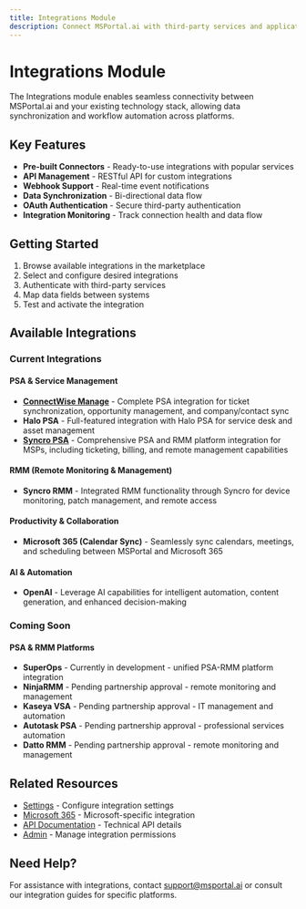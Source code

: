 ```yaml
---
title: Integrations Module
description: Connect MSPortal.ai with third-party services and applications
---
```


# Integrations Module

The Integrations module enables seamless connectivity between MSPortal.ai and your existing technology stack, allowing data synchronization and workflow automation across platforms.

## Key Features

- **Pre-built Connectors** - Ready-to-use integrations with popular services
- **API Management** - RESTful API for custom integrations
- **Webhook Support** - Real-time event notifications
- **Data Synchronization** - Bi-directional data flow
- **OAuth Authentication** - Secure third-party authentication
- **Integration Monitoring** - Track connection health and data flow

## Getting Started

1. Browse available integrations in the marketplace
2. Select and configure desired integrations
3. Authenticate with third-party services
4. Map data fields between systems
5. Test and activate the integration

## Available Integrations

### Current Integrations

#### PSA & Service Management
- **[ConnectWise Manage](enable-connectwise-integration)** - Complete PSA integration for ticket synchronization, opportunity management, and company/contact sync
- **Halo PSA** - Full-featured integration with Halo PSA for service desk and asset management
- **[Syncro PSA](enable-syncro-integration)** - Comprehensive PSA and RMM platform integration for MSPs, including ticketing, billing, and remote management capabilities

#### RMM (Remote Monitoring & Management)
- **Syncro RMM** - Integrated RMM functionality through Syncro for device monitoring, patch management, and remote access

#### Productivity & Collaboration  
- **Microsoft 365 (Calendar Sync)** - Seamlessly sync calendars, meetings, and scheduling between MSPortal and Microsoft 365

#### AI & Automation
- **OpenAI** - Leverage AI capabilities for intelligent automation, content generation, and enhanced decision-making

### Coming Soon

#### PSA & RMM Platforms
- **SuperOps** - Currently in development - unified PSA-RMM platform integration
- **NinjaRMM** - Pending partnership approval - remote monitoring and management
- **Kaseya VSA** - Pending partnership approval - IT management and automation
- **Autotask PSA** - Pending partnership approval - professional services automation
- **Datto RMM** - Pending partnership approval - remote monitoring and management


## Related Resources

- [Settings](../settings/index) - Configure integration settings
- [Microsoft 365](../microsoft-365/index) - Microsoft-specific integration
- [API Documentation](/api-reference/introduction) - Technical API details
- [Admin](../admin/index) - Manage integration permissions

## Need Help?

For assistance with integrations, contact support@msportal.ai or consult our integration guides for specific platforms.